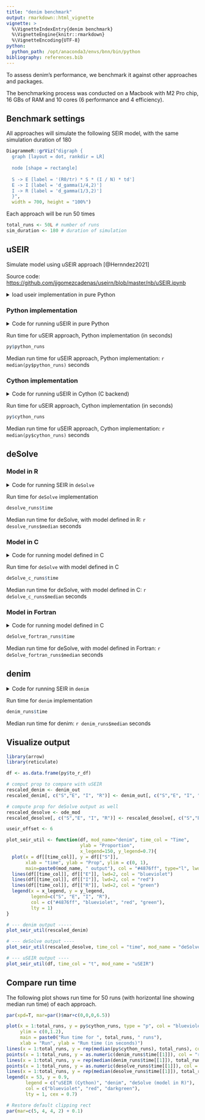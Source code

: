 ```yaml
---
title: "denim benchmark"
output: rmarkdown::html_vignette
vignette: >
  %\VignetteIndexEntry{denim benchmark}
  %\VignetteEngine{knitr::rmarkdown}
  %\VignetteEncoding{UTF-8}
python:
  python_path: /opt/anaconda3/envs/bnn/bin/python
bibliography: references.bib
---
```


To assess denim's performance, we benchmark it against other approaches and packages.

The benchmarking process was conducted on a Macbook with M2 Pro chip, 16 GBs of RAM and 10 cores (6 performance and 4 efficiency). 

## Benchmark settings

All approaches will simulate the following SEIR model, with the same simulation duration of 180

```r
DiagrammeR::grViz("digraph {
  graph [layout = dot, rankdir = LR]
  
  node [shape = rectangle]
  
  S -> E [label = '(R0/tr) * S * (I / N) * td']
  E -> I [label = 'd_gamma(1/4,2)']
  I -> R [label = 'd_gamma(1/3,2)']
  }",
  width = 700, height = "100%")
```

Each approach will be run 50 times

```r
total_runs <- 50L # number of runs
sim_duration <- 180 # duration of simulation
```

## uSEIR

Simulate model using uSEIR approach [@Hernndez2021]

Source code: <https://github.com/jjgomezcadenas/useirn/blob/master/nb/uSEIR.ipynb>

<details>

<summary>load useir implementation in pure Python</summary>

```r
library(reticulate)
# use_python("/opt/anaconda3/envs/bnn/bin/python", required = TRUE)
use_condaenv(condaenv='bnn', required = TRUE)
matplotlib <- import("matplotlib")
matplotlib$use("Agg", force = TRUE)
py_run_file("../supplements/useir_python.py")
```

</details>

### Python implementation

<details>

<summary>Code for running uSEIR in pure Python</summary>

```python
#| output: false

import time
import concurrent.futures
import pickle
import os
from statistics import mean

python_runs = []

def get_python_runtime(n):
  start = time.time()
  df = solve_uSeir(ti_shape     = 2,
                     ti_scale     = 4,
                     tr_shape     = 2,
                     tr_scale     = 3,
                     R0           = 3.5)
  end = time.time()
  return end - start
  
# load cached result if available instead of rerun due to long run time
cached_python_runs = "../supplements/python_runs.pkl"
if os.path.exists(cached_python_runs):
  # If the file exists, load the Python list from the file
  with open(cached_python_runs, 'rb') as f:
    python_runs = pickle.load(f)
else:
  print("no cache found")
  # multithread instead for quicker result
  with concurrent.futures.ProcessPoolExecutor(max_workers=8) as executor:
    python_runs = list(executor.map(get_python_runtime, range(r.total_runs)))
  
# mean(python_runs)

# plot_useir((df,), ('G',), T = 'uSEIR', figsize=(14,8))
# print(f'python solve_seir call: dr = {end-start}')
```

</details>

Run time for uSEIR approach, Python implementation (in seconds)

```r
py$python_runs
```

Median run time for uSEIR approach, Python implementation: `r median(py$python_runs)` seconds

### Cython implementation

<details>

<summary>Code for running uSEIR in Cython (C backend)</summary>

```python
#| output: false

# import precompiled cython module
import sys
sys.path.insert(0, "../supplements")
import useir
import time
import pyarrow as pa

cython_runs = []

# --- Get runtime ----
for i in range(r.total_runs):
  start = time.time()
  df = useir.csolve_uSeir(dist = "gamma",
                    ti_shape     = 2,
                     ti_scale     = 4,
                     tr_shape     = 2,
                     tr_scale     = 3,
                     R0           = 3.5
  )
  end = time.time()

  cython_runs = cython_runs + [end - start]

# ---- Get output for uSEIR -----
df = useir.csolve_uSeir(dist = "gamma",
                    ti_shape     = 2,
                     ti_scale     = 4,
                     tr_shape     = 2,
                     tr_scale     = 3,
                     R0           = 3.5
  )
  
# convert to pyarrow table for easy conversion to R data.frames
to_r_df = pa.Table.from_pandas(df)
```

</details>

Run time for uSEIR approach, Cython implementation (in seconds)

```r
py$cython_runs
```

Median run time for uSEIR approach, Cython implementation: `r median(py$cython_runs)` seconds

## deSolve

### Model in R

```{=html}
<details>
  <summary>Code for running SEIR in <code>deSolve</code></summary>
```

```r
library(deSolve)
parameters <- c(gamma_rate_I = 1/4, shape_I=2,
                gamma_rate_R = 1/3, shape_R = 2,
                R0 = 3.5, N = 1e6) 
initialValues <- c(S = 999999, E1 = 1,
                   E2 = 0, E = 0, I1=0, 
                   I2=0, I=0, R=0
                   )

# --- Transition def for deSolve
transition_func <- function(t, state, param){
  with(as.list( c(state, param) ), {
      tr = shape_R*(1/gamma_rate_R)
      
      dS = - (R0/tr) * S * I/N
      # apply linear chain trick
      dE1 = (R0/tr) * S * I/N - gamma_rate_I*E1
      dE2 = gamma_rate_I*E1 - gamma_rate_I*E2
      dE = dE1 + dE2
      dI1 = gamma_rate_I*E2 - gamma_rate_R*I1
      dI2 = gamma_rate_R*I1 - gamma_rate_R*I2
      dI =  dI1 + dI2

      dR = gamma_rate_R*I2
      list(c(dS, dE1, dE2, dE, dI1, dI2, dI, dR))
  })
}

times <- seq(0, sim_duration, 1)

# ------ Compute run time ------
desolve_runs <- bench::mark(
  ode(y = initialValues, times = times, parms = parameters, func = transition_func),
  iterations = total_runs
)

ode_mod <- ode(y = initialValues, times = times, parms = parameters, func = transition_func)

ode_mod <- as.data.frame(ode_mod)
```

</details>

Run time for `deSolve` implementation

```r
desolve_runs$time
```
Median run time for deSolve, with model defined in R: `r desolve_runs$median` seconds

### Model in C

```{=html}
<details>
  <summary>Code for running model defined in C</summary>
```
```r
# compile model
# system("R CMD SHLIB supplements/desolve_mod/benchmark_mod.c")

# compiled file on Windows will have .dll extension instead of .so
dyn.load("../supplements/desolve_mod/benchmark_mod.so")

initialValues <- c(S = 999999, E1 = 1,
                   E2 = 0, E = 0, I1=0, 
                   I2=0, I=0, R=0
                   )

parameters <- c(R0 = 3.5, scale_I = 4, shape_I=2,
                scale_R = 3, shape_R = 2, N = 1e6) 

deSolve_c_runs <- bench::mark(
  # run model defined in C
  ode(initialValues, times, func = "derivs", parms = parameters,
  dllname = "benchmark_mod", initfunc = "initmod"),
  iterations = total_runs
)

dyn.unload("../supplements/desolve_mod/benchmark_mod.so")
```

</details>

Run time for `deSolve` with model defined in C

```r
deSolve_c_runs$time
```
Median run time for deSolve, with model defined in C: `r deSolve_c_runs$median` seconds

### Model in Fortran

```{=html}
<details>
  <summary>Code for running model defined in C</summary>
```
```r
# compile model in fortran
# system("R CMD SHLIB supplements/desolve_mod/benchmark_mod_fortran.f")

dyn.load("../supplements/desolve_mod/benchmark_mod_fortran.so")

initialValues <- c(S = 999999, E1 = 1,
                   E2 = 0, E = 0, I1=0, 
                   I2=0, I=0, R=0
                   )

parameters <- c(R0 = 3.5, scale_I = 4, shape_I=2,
                scale_R = 3, shape_R = 2, N = 1e6) 

deSolve_fortran_runs <- bench::mark(
  # run model defined in C
  ode(initialValues, times, func = "derivs", parms = parameters,
  dllname = "benchmark_mod_fortran", initfunc = "initmod"),
  iterations = total_runs
)

dyn.unload("../supplements/desolve_mod/benchmark_mod_fortran.so")
```

```{=html}
</details>
```
```r
deSolve_fortran_runs$time
```
Median run time for deSolve, with model defined in Fortran: `r deSolve_fortran_runs$median` seconds

## denim

<details>

<summary>Code for running SEIR in `denim`</summary>

```r
library(denim)

denim_model <- list(
  "S -> E" = "(R0/tr) * timeStepDur * S * (I/N)", # formulate according that of uSEIR method
  "E -> I" = d_gamma(rate = 1/4, shape = 2),
  "I -> R" = d_gamma(rate = 1/3, shape = 2)
)

initialValues <- c(S = 999999, E = 1, I= 0, R= 0)
parameters <- c(R0 = 3.5, 
                tr = 3*2, # compute mean recovery time, for gamma it's scale*shape
                N = 1e6, timeStepDur = 0.01)

# ---- Get runtimes ----
denim_runs <- bench::mark(
  sim(transitions = denim_model,
                     initialValues = initialValues,
                     parameters = parameters,
                     simulationDuration = sim_duration, timeStep = 0.01),
  iterations = total_runs
)


# ---- Get output ----
denim_out <- sim(transitions = denim_model, 
                     initialValues = initialValues,
                     parameters = parameters,
                     simulationDuration = sim_duration, timeStep = 0.01)
```

</details>

Run time for `denim` implementation

```r
denim_runs$time
```

Median run time for denim: `r denim_runs$median` seconds

## Visualize output

```r
library(arrow)
library(reticulate)

df <- as.data.frame(py$to_r_df)

# comput prop to compare with uSEIR
rescaled_denim <- denim_out
rescaled_denim[, c("S","E", "I", "R")] <- denim_out[, c("S","E", "I", "R")]/1e6

# compute prop for deSolve output as well
rescaled_desolve <- ode_mod
rescaled_desolve[, c("S","E", "I", "R")] <- rescaled_desolve[, c("S","E", "I", "R")]/1e6

useir_offset <- 6

plot_seir_util <- function(df, mod_name="denim", time_col = "Time", 
                           ylab = "Proportion",
                           x_legend=150, y_legend=0.7){
  plot(x = df[[time_col]], y = df[["S"]],
       xlab = "time", ylab = "Prop", ylim = c(0, 1),
       main=paste0(mod_name, " output"), col = "#4876ff", type="l", lwd=2)
  lines(df[[time_col]], df[["E"]], lwd=2, col = "blueviolet")
  lines(df[[time_col]], df[["I"]], lwd=2, col = "red")
  lines(df[[time_col]], df[["R"]], lwd=2, col = "green")
  legend(x = x_legend, y = y_legend,
         legend=c("S", "E", "I", "R"),
         col = c("#4876ff", "blueviolet", "red", "green"),
         lty = 1)
}

# --- denim output -----
plot_seir_util(rescaled_denim)

# --- deSolve output ----
plot_seir_util(rescaled_desolve, time_col = "time", mod_name = "deSolve")

# --- uSEIR output ---- 
plot_seir_util(df, time_col = "t", mod_name = "uSEIR")
```

## Compare run time

The following plot shows run time for 50 runs (with horizontal line showing median run time) of each approach.

```r
par(xpd=T, mar=par()$mar+c(0,0,0,6.5))

plot(x = 1:total_runs, y = py$cython_runs, type = "p", col = "blueviolet",
     ylim = c(0,1.2),
     main = paste0("Run time for ", total_runs, " runs"),
     xlab = "Run", ylab = "Run time (in seconds)")
lines(x = 1:total_runs, y = rep(median(py$cython_runs), total_runs), col = "blueviolet", lty = 2)
points(x = 1:total_runs, y = as.numeric(denim_runs$time[[1]]), col = "red")
lines(x = 1:total_runs, y = rep(median(denim_runs$time[[1]]), total_runs), col = "red", lty = 2)
points(x = 1:total_runs, y = as.numeric(desolve_runs$time[[1]]), col = "darkgreen")
lines(x = 1:total_runs, y = rep(median(desolve_runs$time[[1]]), total_runs), col = "darkgreen", lty = 2)
legend(x = 53, y = 0.9,
       legend = c("uSEIR (Cython)", "denim", "deSolve (model in R)"), 
       col = c("blueviolet", "red", "darkgreen"),
       lty = 1, cex = 0.7)

# Restore default clipping rect
par(mar=c(5, 4, 4, 2) + 0.1)
```
